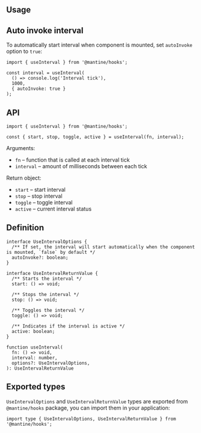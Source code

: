 

## Usage

<Demo data={HooksDemos.useIntervalDemo} />

## Auto invoke interval

To automatically start interval when component is mounted, set `autoInvoke` option to `true`:

```tsx
import { useInterval } from '@mantine/hooks';

const interval = useInterval(
  () => console.log('Interval tick'),
  1000,
  { autoInvoke: true }
);
```

## API

```tsx
import { useInterval } from '@mantine/hooks';

const { start, stop, toggle, active } = useInterval(fn, interval);
```

Arguments:

- `fn` – function that is called at each interval tick
- `interval` – amount of milliseconds between each tick

Return object:

- `start` – start interval
- `stop` – stop interval
- `toggle` – toggle interval
- `active` – current interval status

## Definition

```tsx
interface UseIntervalOptions {
  /** If set, the interval will start automatically when the component is mounted, `false` by default */
  autoInvoke?: boolean;
}

interface UseIntervalReturnValue {
  /** Starts the interval */
  start: () => void;

  /** Stops the interval */
  stop: () => void;

  /** Toggles the interval */
  toggle: () => void;

  /** Indicates if the interval is active */
  active: boolean;
}

function useInterval(
  fn: () => void,
  interval: number,
  options?: UseIntervalOptions,
): UseIntervalReturnValue
```

## Exported types

`UseIntervalOptions` and `UseIntervalReturnValue` types are exported from `@mantine/hooks` package,
you can import them in your application:

```tsx
import type { UseIntervalOptions, UseIntervalReturnValue } from '@mantine/hooks';
```
